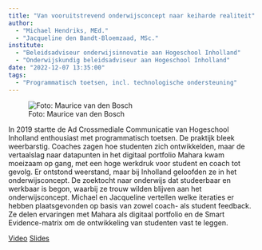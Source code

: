 ```yaml
---
title: "Van vooruitstrevend onderwijsconcept naar keiharde realiteit"
author:
  - "Michael Hendriks, MEd."
  - "Jacqueline den Bandt-Bloemzaad, MSc."
institute: 
  - "Beleidsadviseur onderwijsinnovatie aan Hogeschool Inholland"
  - "Onderwijskundig beleidsadviseur aan Hogeschool Inholland"
date: "2022-12-07 13:35:00"
tags: 
  - "Programmatisch toetsen, incl. technologische ondersteuning"
---
```


::: {.column-margin}
![Foto: Maurice van den Bosch]()
:::

In 2019 startte de Ad Crossmediale Communicatie van Hogeschool Inholland enthousiast met programmatisch toetsen. De praktijk bleek weerbarstig. Coaches zagen hoe studenten zich ontwikkelden, maar de vertaalslag naar datapunten in het digitaal portfolio Mahara kwam moeizaam op gang, met een hoge werkdruk voor student en coach tot gevolg. Er ontstond weerstand, maar bij Inholland geloofden ze in het onderwijsconcept. De zoektocht naar onderwijs dat studeerbaar en werkbaar is begon, waarbij ze trouw wilden blijven aan het onderwijsconcept. Michael en Jacqueline vertellen welke iteraties er hebben plaatsgevonden op basis van zowel coach- als student feedback. Ze delen ervaringen met Mahara als digitaal portfolio en de Smart Evidence-matrix om de ontwikkeling van studenten vast te leggen.

[Video](https://tilburguniversity.cloud.panopto.eu/Panopto/Pages/Viewer.aspx?id=ecf777f2-5751-4c08-8b6c-af6a010ec842){.btn .btn-primary}
[Slides](https://drive.google.com/file/d/1KCif_cxv0mIV9aoEbOLLpqnb2yXs_cpo/view?usp=share_link){.btn .btn-primary}
